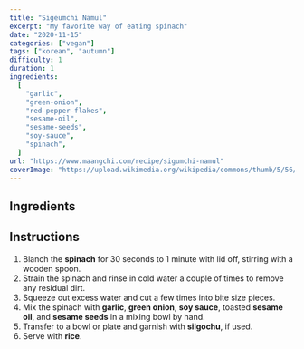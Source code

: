 ```yaml
---
title: "Sigeumchi Namul"
excerpt: "My favorite way of eating spinach"
date: "2020-11-15"
categories: ["vegan"]
tags: ["korean", "autumn"]
difficulty: 1
duration: 1
ingredients:
  [
    "garlic",
    "green-onion",
    "red-pepper-flakes",
    "sesame-oil",
    "sesame-seeds",
    "soy-sauce",
    "spinach",
  ]
url: "https://www.maangchi.com/recipe/sigumchi-namul"
coverImage: "https://upload.wikimedia.org/wikipedia/commons/thumb/5/56/Sigeumchi-namul.jpg/800px-Sigeumchi-namul.jpg"
---
```


## Ingredients

<ul>
  <Ingredient v="8" t="ounces" i="spinach, cleaned and washed" />
  <Ingredient v="1" i="garlic clove, minced" />
  <Ingredient v="1" i="green onion, chopped" />
  <Ingredient v="1.5" t="tsp" i="soy sauce" />
  <Ingredient v="1.5" t="tsp" i="toasted sesame oil" />
  <Ingredient v="2" t="tsp" i="toasted sesame seeds" />
  <Ingredient optional i="Silgochu (Korean dried shredded red pepper)" />
</ul>

## Instructions

1. Blanch the **spinach** for 30 seconds to 1 minute with lid off, stirring with a wooden spoon.
2. Strain the spinach and rinse in cold water a couple of times to remove any residual dirt.
3. Squeeze out excess water and cut a few times into bite size pieces.
4. Mix the spinach with **garlic**, **green onion**, **soy sauce**, toasted **sesame oil**, and **sesame seeds** in a mixing bowl by hand.
5. Transfer to a bowl or plate and garnish with **silgochu**, if used.
6. Serve with **rice**.
